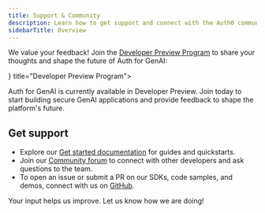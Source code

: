 ```yaml
---
title: Support & Community
description: Learn how to get support and connect with the Auth0 community.
sidebarTitle: Overview
---
```


We value your feedback! Join the [Developer Preview Program](https://dev.auth0.com/signup?onboard_app=genai) to share your thoughts and shape the future of Auth for GenAI:

<Columns cols={1}>
<Card href="https://dev.auth0.com/signup?onboard_app=genai" icon={<img src="https://mintlify-assets.b-cdn.net/auth0/bannerimage.png" alt="Developer Preview Program" />} title="Developer Preview Program">

Auth for GenAI is currently available in Developer Preview. Join today to start building secure GenAI applications and provide feedback to shape the platform's future.
</Card>
</Columns>

## Get support

- Explore our [Get started documentation](/get-started) for guides and quickstarts.
- Join our [Community forum](https://community.auth0.com/c/auth-gen-ai) to connect with other developers and ask questions to the team.
- To open an issue or submit a PR on our SDKs, code samples, and demos, connect with us on [GitHub](https://github.com/auth0/auth-for-genai).


Your input helps us improve. Let us know how we are doing!
